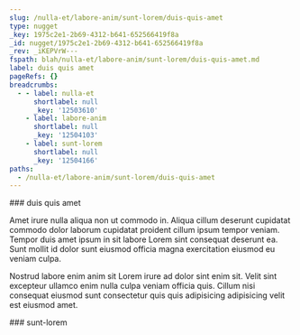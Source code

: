 ```yaml
---
slug: /nulla-et/labore-anim/sunt-lorem/duis-quis-amet
type: nugget
_key: 1975c2e1-2b69-4312-b641-652566419f8a
_id: nugget/1975c2e1-2b69-4312-b641-652566419f8a
_rev: _iKEPVrW---
fspath: blah/nulla-et/labore-anim/sunt-lorem/duis-quis-amet.md
label: duis quis amet
pageRefs: {}
breadcrumbs:
  - - label: nulla-et
      shortlabel: null
      _key: '12503610'
    - label: labore-anim
      shortlabel: null
      _key: '12504103'
    - label: sunt-lorem
      shortlabel: null
      _key: '12504166'
paths:
  - /nulla-et/labore-anim/sunt-lorem/duis-quis-amet
---
```


<NuggetArea>
<Nugget slug="/nulla-et/labore-anim/sunt-lorem/duis-quis-amet" type="nugget" _key="1975c2e1-2b69-4312-b641-652566419f8a" _id="nugget/1975c2e1-2b69-4312-b641-652566419f8a" _rev="_iKEPVrW---" fspath="blah/nulla-et/labore-anim/sunt-lorem/duis-quis-amet.md" label="duis quis amet" paths="/nulla-et/labore-anim/sunt-lorem/duis-quis-amet">
<NuggetBody>
### duis quis amet

Amet irure nulla aliqua non ut commodo in. Aliqua cillum deserunt cupidatat commodo dolor laborum cupidatat proident cillum ipsum tempor veniam. Tempor duis amet ipsum in sit labore Lorem sint consequat deserunt ea. Sunt mollit id dolor sunt eiusmod officia magna exercitation eiusmod eu veniam culpa.

Nostrud labore enim anim sit Lorem irure ad dolor sint enim sit. Velit sint excepteur ullamco enim nulla culpa veniam officia quis. Cillum nisi consequat eiusmod sunt consectetur quis quis adipisicing adipisicing velit est eiusmod amet.

</NuggetBody>
<Breadcrumbs>
<Crumbs>
<Crumb _key="12503610" label="nulla-et" /><Crumb _key="12504103" label="labore-anim" /><Crumb _key="12504166" label="sunt-lorem" />
</Crumbs>
</Breadcrumbs>
</Nugget>

<NuggetsInbound>
</NuggetsInbound>
<NuggetsOutbound>
</NuggetsOutbound>
</NuggetArea>
<PassagesInbound>
<Passage direction="inbound" type="passage" _key="12504166" _id="passage/12504166" _rev="_iKEPVrS---" label="sunt-lorem" passage="sunt-lorem" fspath="blah/nulla-et/labore-anim/sunt-lorem" paths="/nulla-et/labore-anim/sunt-lorem" slug="/nulla-et/labore-anim/sunt-lorem">
<NuggetBody>
### sunt-lorem

</NuggetBody>
<Breadcrumbs>
<Crumbs>
<Crumb _key="12503610" label="nulla-et" /><Crumb _key="12504103" label="labore-anim" />
</Crumbs>
</Breadcrumbs>
</Passage>

</PassagesInbound>
<PassagesOutbound>
</PassagesOutbound>
